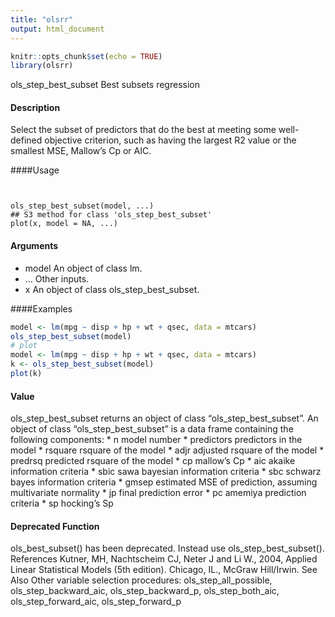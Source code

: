 ```yaml
---
title: "olsrr"
output: html_document
---
```


```r
knitr::opts_chunk$set(echo = TRUE)
library(olsrr)
```

ols_step_best_subset Best subsets regression

#### Description 
 
Select the subset of predictors that do the best at meeting some well-defined objective criterion,
such as having the largest R2 value or the smallest MSE, Mallow’s Cp or AIC.

####Usage 
<pre><code>

ols_step_best_subset(model, ...)
## S3 method for class 'ols_step_best_subset'
plot(x, model = NA, ...)
</code></pre>

#### Arguments
* model An object of class lm.
* ... Other inputs.
* x An object of class ols_step_best_subset.


####Examples 

```r
model <- lm(mpg ~ disp + hp + wt + qsec, data = mtcars)
ols_step_best_subset(model)
# plot
model <- lm(mpg ~ disp + hp + wt + qsec, data = mtcars)
k <- ols_step_best_subset(model)
plot(k)
```


#### Value
ols_step_best_subset returns an object of class "ols_step_best_subset". An object of class
"ols_step_best_subset" is a data frame containing the following components:
*  n model number
* predictors predictors in the model
* rsquare rsquare of the model
* adjr adjusted rsquare of the model
* predrsq predicted rsquare of the model
* cp mallow’s Cp
* aic akaike information criteria
* sbic sawa bayesian information criteria
* sbc schwarz bayes information criteria
* gmsep estimated MSE of prediction, assuming multivariate normality
* jp final prediction error
* pc amemiya prediction criteria
* sp hocking’s Sp

#### Deprecated Function
ols_best_subset() has been deprecated. Instead use ols_step_best_subset().
References
Kutner, MH, Nachtscheim CJ, Neter J and Li W., 2004, Applied Linear Statistical Models (5th
                                                                                        edition). Chicago, IL., McGraw Hill/Irwin.
See Also
Other variable selection procedures: ols_step_all_possible, ols_step_backward_aic, ols_step_backward_p,
ols_step_both_aic, ols_step_forward_aic, ols_step_forward_p
